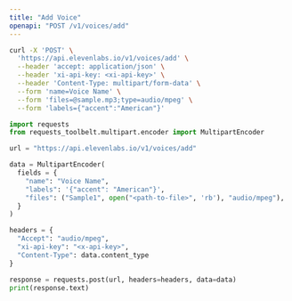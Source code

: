```yaml
---
title: "Add Voice"
openapi: "POST /v1/voices/add"
---
```


<RequestExample>

```Bash Curl
curl -X 'POST' \
  'https://api.elevenlabs.io/v1/voices/add' \
  --header 'accept: application/json' \
  --header 'xi-api-key: <xi-api-key>' \
  --header 'Content-Type: multipart/form-data' \
  --form 'name=Voice Name' \
  --form 'files=@sample.mp3;type=audio/mpeg' \
  --form 'labels={"accent":"American"}'
```

```Python Python
import requests
from requests_toolbelt.multipart.encoder import MultipartEncoder

url = "https://api.elevenlabs.io/v1/voices/add"

data = MultipartEncoder(
  fields = {
    "name": "Voice Name",
    "labels": '{"accent": "American"}',
    "files": ("Sample1", open("<path-to-file>", 'rb'), "audio/mpeg"),
  }
)

headers = {
  "Accept": "audio/mpeg",
  "xi-api-key": "<x-api-key>",
  "Content-Type": data.content_type
}

response = requests.post(url, headers=headers, data=data)
print(response.text)

```

</RequestExample>